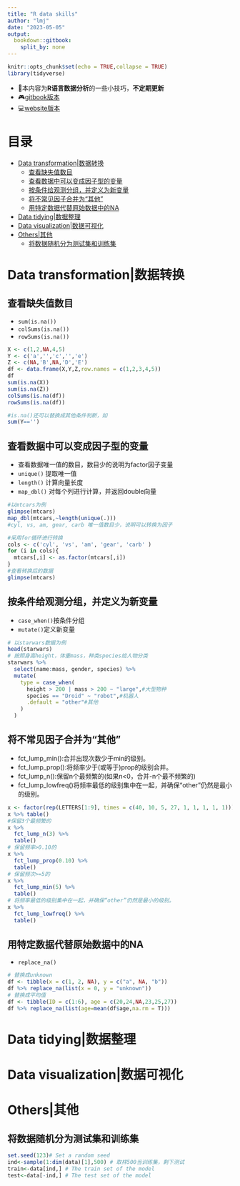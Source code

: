 ```yaml
---
title: "R data skills"
author: "lmj"
date: "2023-05-05"
output: 
  bookdown::gitbook:
    split_by: none
---
```


```r
knitr::opts_chunk$set(echo = TRUE,collapse = TRUE)
library(tidyverse)
```

+ 📢本内容为**R语言数据分析**的一些小技巧，**不定期更新**
+ 🎮[gitbook版本](https://rpubs.com/Chris622/R-skills)
+ 💻[website版本]()

# 目录

+ [Data transformation|数据转换](#transformation)
  + [查看缺失值数目](#count-na)
  + [查看数据中可以变成因子型的变量](#find-fct)
  + [按条件给观测分组，并定义为新变量](#case-when)
  + [将不常见因子合并为“其他”](#fct-lump)
  + [用特定数据代替原始数据中的NA](#replace-na)
+ [Data tidying|数据整理](#tidy)
+ [Data visualization|数据可视化](#viz)
+ [Others|其他](#others)
  + [将数据随机分为测试集和训练集](#sample-data)


# Data transformation|数据转换 {#transformation}
## 查看缺失值数目{#count-na}
+ `sum(is.na())`
+ `colSums(is.na())`
+ `rowSums(is.na())`
```r
X <- c(1,2,NA,4,5)
Y <- c('a','','c','','e')
Z <- c(NA,'B',NA,'D','E')
df <- data.frame(X,Y,Z,row.names = c(1,2,3,4,5))
df
sum(is.na(X))
sum(is.na(Z))
colSums(is.na(df))
rowSums(is.na(df))

#is.na()还可以替换成其他条件判断，如
sum(Y=='')
```


## 查看数据中可以变成因子型的变量{#find-fct}
+ 查看数据唯一值的数目，数目少的说明为factor因子变量
+ `unique()` 提取唯一值
+ `length()` 计算向量长度
+ `map_dbl()` 对每个列进行计算，并返回double向量
```r
#以mtcars为例
glimpse(mtcars)
map_dbl(mtcars,~length(unique(.)))
#cyl, vs, am, gear, carb 唯一值数目少，说明可以转换为因子

#采用for循环进行转换
cols <- c('cyl', 'vs', 'am', 'gear', 'carb' )
for (i in cols){
  mtcars[,i] <- as.factor(mtcars[,i])
}
#查看转换后的数据
glimpse(mtcars)
```
## 按条件给观测分组，并定义为新变量{#case-when}
+ `case_when()`按条件分组
+ `mutate()`定义新变量
```r
# 以starwars数据为例
head(starwars)
# 按照身高height，体重mass，种类species给人物分类
starwars %>%
  select(name:mass, gender, species) %>%
  mutate(
    type = case_when(
      height > 200 | mass > 200 ~ "large",#大型物种
      species == "Droid" ~ "robot",#机器人
      .default = "other"#其他
    )
  )

```




## 将不常见因子合并为“其他”{#fct-lump}
+ fct_lump_min():合并出现次数少于min的级别。
+ fct_lump_prop():将频率少于(或等于)prop的级别合并。
+ fct_lump_n():保留n个最频繁的(如果n<0，合并-n个最不频繁的)
+ fct_lump_lowfreq()将频率最低的级别集中在一起，并确保“other”仍然是最小的级别。
```r
x <- factor(rep(LETTERS[1:9], times = c(40, 10, 5, 27, 1, 1, 1, 1, 1)))
x %>% table()
#保留3个最频繁的
x %>%
  fct_lump_n(3) %>%
  table()
# 保留频率>0.10的
x %>%
  fct_lump_prop(0.10) %>%
  table()
# 保留频次>=5的
x %>%
  fct_lump_min(5) %>%
  table()
# 将频率最低的级别集中在一起，并确保“other”仍然是最小的级别。
x %>%
  fct_lump_lowfreq() %>%
  table()
```


## 用特定数据代替原始数据中的NA{#replace-na}
+ `replace_na()`
```r
# 替换成unknown
df <- tibble(x = c(1, 2, NA), y = c("a", NA, "b"))
df %>% replace_na(list(x = 0, y = "unknown"))
# 替换成平均值
df <- tibble(ID = c(1:6), age = c(20,24,NA,23,25,27))
df %>% replace_na(list(age=mean(df$age,na.rm = T)))
```

# Data tidying|数据整理 {#tidy}

# Data visualization|数据可视化 {#viz}
# Others|其他{#others}
## 将数据随机分为测试集和训练集{#sample-data}
```r
set.seed(123)# Set a random seed
ind<-sample(1:dim(data)[1],500) # 取样500当训练集，剩下测试
train<-data[ind,] # The train set of the model
test<-data[-ind,] # The test set of the model
```


